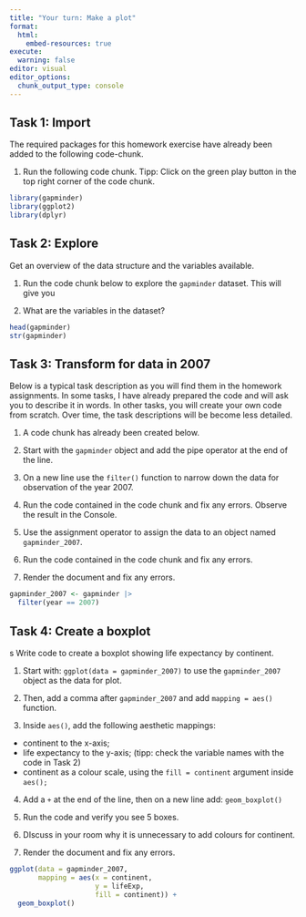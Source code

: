 ```yaml
---
title: "Your turn: Make a plot"
format:
  html:
    embed-resources: true
execute:
  warning: false
editor: visual
editor_options: 
  chunk_output_type: console
---
```


## Task 1: Import

The required packages for this homework exercise have already been added to the following code-chunk.

1.  Run the following code chunk. Tipp: Click on the green play button in the top right corner of the code chunk.

```r
library(gapminder)
library(ggplot2)
library(dplyr)
```

## Task 2: Explore

Get an overview of the data structure and the variables available.

1.  Run the code chunk below to explore the `gapminder` dataset. This will give you

2.  What are the variables in the dataset?

```r
head(gapminder)
str(gapminder)
```

## Task 3: Transform for data in 2007

Below is a typical task description as you will find them in the homework assignments. In some tasks, I have already prepared the code and will ask you to describe it in words. In other tasks, you will create your own code from scratch. Over time, the task descriptions will be become less detailed.

1.  A code chunk has already been created below.

2.  Start with the `gapminder` object and add the pipe operator at the end of the line.

3.  On a new line use the `filter()` function to narrow down the data for observation of the year 2007.

4.  Run the code contained in the code chunk and fix any errors. Observe the result in the Console.

5.  Use the assignment operator to assign the data to an object named `gapminder_2007`.

6.  Run the code contained in the code chunk and fix any errors.

7.  Render the document and fix any errors.

```r
 
gapminder_2007 <- gapminder |> 
  filter(year == 2007) 
```

## Task 4: Create a boxplot

s Write code to create a boxplot showing life expectancy by continent.

1.  Start with: `ggplot(data = gapminder_2007)` to use the `gapminder_2007` object as the data for plot.

2.  Then, add a comma after `gapminder_2007` and add `mapping = aes()` function.

3.  Inside `aes()`, add the following aesthetic mappings:

-   continent to the x-axis;
-   life expectancy to the y-axis; (tipp: check the variable names with the code in Task 2)
-   continent as a colour scale, using the `fill = continent` argument inside `aes();`

4.  Add a `+` at the end of the line, then on a new line add: `geom_boxplot()`

5.  Run the code and verify you see 5 boxes.

6.  DIscuss in your room why it is unnecessary to add colours for continent.

7.  Render the document and fix any errors.

```r
ggplot(data = gapminder_2007,
       mapping = aes(x = continent,
                     y = lifeExp,
                     fill = continent)) +
  geom_boxplot()
```
